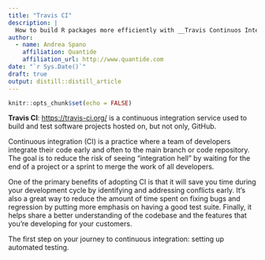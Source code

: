 ```yaml
---
title: "Travis CI"
description: |
  How to build R packages more efficiently with __Travis Continuos Integration__ service 
author:
  - name: Andrea Spano 
    affiliation: Quantide
    affiliation_url: http://www.quantide.com
date: "`r Sys.Date()`"
draft: true
output: distill::distill_article
---
```


```r
knitr::opts_chunk$set(echo = FALSE)
```

__Travis CI__: <https://travis-ci.org/> is a  continuous integration service used to build and test software projects hosted on, but not only, GitHub.


Continuous integration (CI) is a practice where a team of developers integrate their code early and often to the main branch or code repository. The goal is to reduce the risk of seeing “integration hell” by waiting for the end of a project or a sprint to merge the work of all developers.

One of the primary benefits of adopting CI is that it will save you time during your development cycle by identifying and addressing conflicts early. It’s also a great way to reduce the amount of time spent on fixing bugs and regression by putting more emphasis on having a good test suite. Finally, it helps share a better understanding of the codebase and the features that you’re developing for your customers.

The first step on your journey to continuous integration: setting up automated testing.



